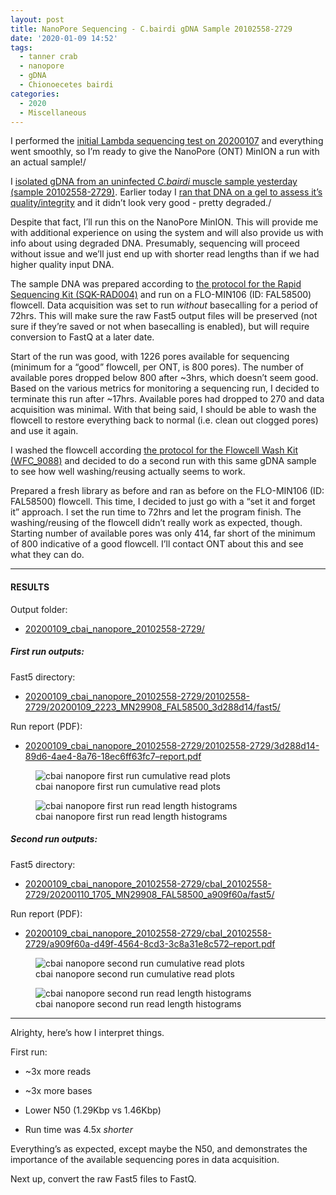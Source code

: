 ```yaml
---
layout: post
title: NanoPore Sequencing - C.bairdi gDNA Sample 20102558-2729
date: '2020-01-09 14:52'
tags:
  - tanner crab
  - nanopore
  - gDNA
  - Chionoecetes bairdi
categories:
  - 2020
  - Miscellaneous
---
```

I performed the [initial Lambda sequencing test on 20200107](https://robertslab.github.io/sams-notebook/posts/2020-01-07-NanoPore-Sequencing---Initial-NanoPore-MinION-Lambda-Sequencing-Test/) and everything went smoothly, so I'm ready to give the NanoPore (ONT) MinION a run with an actual sample!/

I [isolated gDNA from an uninfected _C.bairdi_ muscle sample yesterday (sample 20102558-2729)](https://robertslab.github.io/sams-notebook/posts/2020/2020-01-08-DNA-Isolation-and-Quantification-C.bairdi-gDNA-from-EtOH-Preserved-Tissue.html). Earlier today I [ran that DNA on a gel to assess it's quality/integrity](https://robertslab.github.io/sams-notebook/2020/01/09/DNA-Quality-Assessment-Agarose-Gel-and-NanoDrop-on-C.bairdi-gDNA/) and it didn't look very good - pretty degraded./

Despite that fact, I'll run this on the NanoPore MinION. This will provide me with additional experience on using the system and will also provide us with info about using degraded DNA. Presumably, sequencing will proceed without issue and we'll just end up with shorter read lengths than if we had higher quality input DNA.

The sample DNA was prepared according to [the protocol for the Rapid Sequencing Kit (SQK-RAD004)](https://github.com/RobertsLab/resources/blob/master/protocols/Commercial_Protocols/Nanopore_rapid-sequencing-sqk-rad004-RSE_9046_v1_revM_14Aug2019-minion.pdf) and run on a FLO-MIN106 (ID: FAL58500) flowcell. Data acquisition was set to run _without_ basecalling for a period of 72hrs. This will make sure the raw Fast5 output files will be preserved (not sure if they're saved or not when basecalling is enabled), but will require conversion to FastQ at a later date.

Start of the run was good, with 1226 pores available for sequencing (minimum for a "good" flowcell, per ONT, is 800 pores). The number of available pores dropped below 800 after ~3hrs, which doesn't seem good. Based on the various metrics for monitoring a sequencing run, I decided to terminate this run after ~17hrs. Available pores had dropped to 270 and data acquisition was minimal. With that being said, I should be able to wash the flowcell to restore everything back to normal (i.e. clean out clogged pores) and use it again.

I washed the flowcell according [the protocol for the Flowcell Wash Kit (WFC_9088)](https://github.com/RobertsLab/resources/blob/master/protocols/Commercial_Protocols/Nanopore_flow-cell-wash-kit-protocol-WFC_9088_v1_revF_18Sep2019-any.pdf) and decided to do a second run with this same gDNA sample to see how well washing/reusing actually seems to work.

Prepared a fresh library as before and ran as before on the FLO-MIN106 (ID: FAL58500) flowcell. This time, I decided to just go with a "set it and forget it" approach. I set the run time to 72hrs and let the program finish. The washing/reusing of the flowcell didn't really work as expected, though. Starting number of available pores was only 414, far short of the minimum of 800 indicative of a good flowcell. I'll contact ONT about this and see what they can do.


---

#### RESULTS

Output folder:

- [20200109_cbai_nanopore_20102558-2729/](https://gannet.fish.washington.edu/Atumefaciens/20200109_cbai_nanopore_20102558-2729/)

##### First run outputs:

Fast5 directory:

- [20200109_cbai_nanopore_20102558-2729/20102558-2729/20200109_2223_MN29908_FAL58500_3d288d14/fast5/](https://gannet.fish.washington.edu/Atumefaciens/20200109_cbai_nanopore_20102558-2729/20102558-2729/20200109_2223_MN29908_FAL58500_3d288d14/fast5/)

Run report (PDF):

- [20200109_cbai_nanopore_20102558-2729/20102558-2729/3d288d14-89d6-4ae4-8a76-18ec6ff63fc7--report.pdf](https://gannet.fish.washington.edu/Atumefaciens/20200109_cbai_nanopore_20102558-2729/20102558-2729/3d288d14-89d6-4ae4-8a76-18ec6ff63fc7--report.pdf)


![cbai nanopore first run cumulative read plots](https://github.com/RobertsLab/sams-notebook/blob/master/images/screencaps/20200109_cbai_nanopore_20102558-2729_output-plots_run-01.png?raw=true)


![cbai nanopore first run read length histograms](https://github.com/RobertsLab/sams-notebook/blob/master/images/screencaps/20200109_cbai_nanopore_20102558-2729_read-length-histo-plot_run-01.png?raw=true)

##### Second run outputs:

Fast5 directory:

- [20200109_cbai_nanopore_20102558-2729/cbaI_20102558-2729/20200110_1705_MN29908_FAL58500_a909f60a/fast5/](https://gannet.fish.washington.edu/Atumefaciens/20200109_cbai_nanopore_20102558-2729/cbaI_20102558-2729/20200110_1705_MN29908_FAL58500_a909f60a/fast5/)

Run report (PDF):

- [20200109_cbai_nanopore_20102558-2729/cbaI_20102558-2729/a909f60a-d49f-4564-8cd3-3c8a31e8c572--report.pdf](https://gannet.fish.washington.edu/Atumefaciens/20200109_cbai_nanopore_20102558-2729/cbaI_20102558-2729/a909f60a-d49f-4564-8cd3-3c8a31e8c572--report.pdf)

![cbai nanopore second run cumulative read plots](https://github.com/RobertsLab/sams-notebook/blob/master/images/screencaps/20200109_cbai_nanopore_20102558-2729_output-plots_run-02.png?raw=true)

![cbai nanopore second run read length histograms](https://github.com/RobertsLab/sams-notebook/blob/master/images/screencaps/20200109_cbai_nanopore_20102558-2729_read-length-histo-plot_run-02.png?raw=true)

---

Alrighty, here's how I interpret things.

First run:

- ~3x more reads

- ~3x more bases

- Lower N50 (1.29Kbp vs 1.46Kbp)

- Run time was 4.5x _shorter_

Everything's as expected, except maybe the N50, and demonstrates the importance of the available sequencing pores in data acquisition.

Next up, convert the raw Fast5 files to FastQ.
